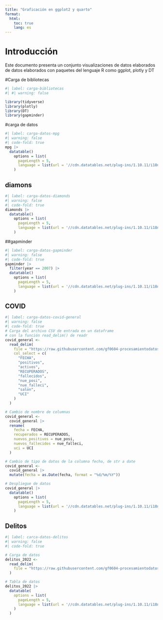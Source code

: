 ---
title: "Graficación en ggplot2 y quarto"
format: 
  html: 
    toc: true
    lang: es
---

# Introducción

Este documento presenta un conjunto visualizaciones de datos elaborados de datos elaborados con paquetes del lenguaje R como ggplot, plotly y DT

#Carga de bibliotecas

```{r}
#| label: carga-bibliotecas
#| #| warning: false

library(tidyverse)
library(plotly)
library(DT)
library(gapminder)
```

#carga de datos

```{r}

#| label: carga-datos-mpg
#| warning: false
#| code-fold: true
mpg |>
  datatable()
    options = list(
      pageLength = 5,
      language = list(url = '//cdn.datatables.net/plug-ins/1.10.11/i18n/Spanish.json')
    )
```

## diamons

```{r}

#| label: carga-datos-diamonds
#| warning: false
#| code-fold: true
diamonds |>
  datatable()
    options = list(
      pageLength = 5,
      language = list(url = '//cdn.datatables.net/plug-ins/1.10.11/i18n/Spanish.json')
    )
```

##gapminder

```{r}

#| label: carga-datos-gapminder
#| warning: false
#| code-fold: true
gapminder |>
  filter(year == 2007) |>
  datatable()
    options = list(
      pageLength = 5,
      language = list(url = '//cdn.datatables.net/plug-ins/1.10.11/i18n/Spanish.json')
    )
```

## COVID

```{r}
#| label: carga-datos-covid-general
#| warning: false
#| code-fold: true
# Carga del archivo CSV de entrada en un dataframe
# con la función read_delim() de readr
covid_general <-
  read_delim(
    file = "https://raw.githubusercontent.com/gf0604-procesamientodatosgeograficos/2023-i/main/datos/ministerio-salud/covid/05_30_22_CSV_GENERAL.csv",
    col_select = c(
      "FECHA",
      "positivos",
      "activos",
      "RECUPERADOS",
      "fallecidos",
      "nue_posi",
      "nue_falleci",
      "salon",
      "UCI"
    )
  )

# Cambio de nombre de columnas
covid_general <-
  covid_general |>
  rename(
    fecha = FECHA,
    recuperados = RECUPERADOS,
    nuevos_positivos = nue_posi,
    nuevos_fallecidos = nue_falleci,
    uci = UCI
  )

# Cambio de tipo de datos de la columna fecha, de str a date
covid_general <-
  covid_general |>
  mutate(fecha = as.Date(fecha, format = "%d/%m/%Y"))

# Despliegue de datos
covid_general |>
  datatable()
    options = list(
      pageLength = 5,
      language = list(url = '//cdn.datatables.net/plug-ins/1.10.11/i18n/Spanish.json')
    )

```

## Delitos

```{r}
#| label: carca-datos-delitos
#| warning: false
#| code-fold: true

# Carga de datos
delitos_2022 <-
  read_delim(
    file = "https://raw.githubusercontent.com/gf0604-procesamientodatosgeograficos/2023-i/main/datos/oij/estadisticas-policiales/estadisticaspoliciales2022.csv"
  )

# Tabla de datos
delitos_2022 |>
  datatable(
    options = list(
      pageLength = 5,
      language = list(url = '//cdn.datatables.net/plug-ins/1.10.11/i18n/Spanish.json')
    )
  )


```
